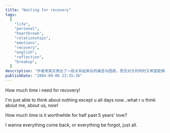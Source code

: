 ```yaml
---
title: "Waiting for recovery"
tags:
  [
    "life",
    "personal",
    "heartbreak",
    "relationships",
    "emotions",
    "recovery",
    "english",
    "reflection",
    "breakup",
  ]
description: "作者用英文表达了一段关系结束后的痛苦与困惑，思念对方的同时又希望能够恢复或彻底忘记这段持续了五年半的感情。"
publishDate: "2004-09-06 23:35:36"
---
```


How much time i need for recovery!

I'm just able to think about nothing except u all days now...what r u think about me, about us, now!

How much time is it worthwhile for half past 5 years' love?

I wanna everything come back, or everything be forgot, just all.
